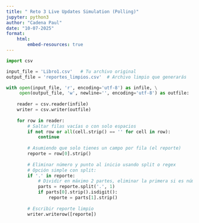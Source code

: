 ```yaml
---
title: " Reto 3 Live Updates Simulation (Polling)"
jupyter: python3
author: "Cadena Paul"
date: "10-07-2025"
format: 
    html:
        embed-resources: true
---
```




```python

import csv

input_file = 'Libro1.csv'   # Tu archivo original
output_file = 'reportes_limpios.csv'  # Archivo limpio que generarás

with open(input_file, 'r', encoding='utf-8') as infile, \
     open(output_file, 'w', newline='', encoding='utf-8') as outfile:
    
    reader = csv.reader(infile)
    writer = csv.writer(outfile)
    
    for row in reader:
        # Saltar filas vacías o con solo espacios
        if not row or all(cell.strip() == '' for cell in row):
            continue
        
        # Asumiendo que solo tienes un campo por fila (el reporte)
        reporte = row[0].strip()
        
        # Eliminar número y punto al inicio usando split o regex
        # Opción simple con split:
        if '.' in reporte:
            # Dividir en máximo 2 partes, eliminar la primera si es número
            parts = reporte.split('.', 1)
            if parts[0].strip().isdigit():
                reporte = parts[1].strip()
        
        # Escribir reporte limpio
        writer.writerow([reporte])



```